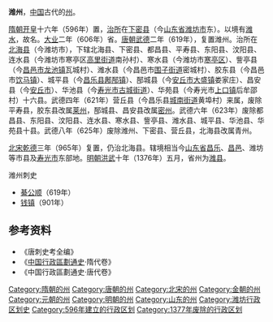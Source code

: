 '''潍州'''，[[中国|中国]]古代的[[州|州]]。

[[隋朝|隋朝]][[开皇|开皇]]十六年（596年）置，[[治所|治所]]在[[下密县|下密县]]（今[[山东省|山东省]][[潍坊市|潍坊市]]东）。以境有[[潍水|潍水]]，故名。[[大业_(年号)|大业]]二年（606年）省。[[唐朝|唐朝]][[武德|武德]]二年（619年），复置潍州。治所在[[北海县|北海县]]（今潍坊市），下辖北海县、下密县、都昌县、平寿县、东阳县、汶阳县、连水县（今潍坊市寒亭区[[高里街道|高里街道]]南孙村）、寒水县（今潍坊市[[寒亭区|寒亭区]]）、訾亭县（今[[昌邑市|昌邑市]][[龙池镇_(昌邑市)|龙池镇]]瓦城村）、潍水县（今昌邑市[[围子街道|围子街道]]密城村）、胶东县（今昌邑市[[饮马镇|饮马镇]]）、城平县（今[[昌乐县|昌乐县]][[鄌郚镇|鄌郚镇]]）、郚城县（今[[安丘市|安丘市]][[大盛镇|大盛镇]]娄家庄）、昌安县（今[[安丘市|安丘市]]）、华池县（今[[寿光市|寿光市]][[古城街道_(寿光市)|古城街道]]）、华苑县（今寿光市[[上口镇|上口镇]]后牟邵村）十六县。武德四年（621年）营丘县（今昌乐县[[城南街道_(昌乐县)|城南街道]]黄埠村）来属，废除平寿县，胶东县改属[[莱州|莱州]]，郚城县、昌安县改属[[密州|密州]]。武德六年（623年）废除都昌县、东阳县、汶阳县、连水县、寒水县、訾亭县、潍水县、城平县、华池县、华苑县十县。武德八年（625年）废除潍州、下密县、营丘县，北海县改属青州。

[[北宋|北宋]][[乾德_(北宋)|乾德]]三年（965年）复置，仍治北海县。辖境相当今[[山东省|山东省]][[昌乐县|昌乐]]、[[昌邑市|昌邑]]、潍坊等市县及[[寿光市|寿光市]]东部地。[[明朝|明朝]][[洪武|洪武]]十年（1376年）五月，省州为[[潍县|潍县]]。 
;潍州刺史
*[[綦公顺|綦公顺]]（619年）
*[[钱镇|钱镇]]（901年）
== 参考资料 ==
* 《唐刺史考全编》
* 《[[中国行政區劃通史|中国行政區劃通史]]·隋代卷》
* 《中国行政區劃通史·唐代卷》
{{北宋行政区划|nocat}}
{{金朝行政区划|nocat}}
{{山东行政区划小作品}}
{{DEFAULTSORT:W}}
[[Category:隋朝的州|Category:隋朝的州]]
[[Category:唐朝的州|Category:唐朝的州]]
[[Category:北宋的州|Category:北宋的州]]
[[Category:金朝的州|Category:金朝的州]]
[[Category:元朝的州|Category:元朝的州]]
[[Category:明朝的州|Category:明朝的州]]
[[Category:山东的州|Category:山东的州]]
[[Category:潍坊行政区划史|Category:潍坊行政区划史]]
[[Category:596年建立的行政区划|Category:596年建立的行政区划]]
[[Category:1377年废除的行政区划|Category:1377年废除的行政区划]]